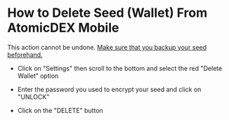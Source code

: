 

# How to Delete Seed (Wallet) From AtomicDEX Mobile

<Note>

This action cannot be undone. [Make sure that you backup your seed beforehand.](/atomicdex/mobile/how-to-recover-seed-on-atomicdex-mobile)

</Note>

- Click on "Settings" then scroll to the bottom and select the red "Delete Wallet" option

<OptimizedImage
  title="How to Delete Seed (Wallet) From AtomicDEX Mobile"
  src={howToDelete1}
  classNaming="w-full"
  alt="How to Delete Seed (Wallet) From AtomicDEX Mobile"
/>

- Enter the password you used to encrypt your seed and click on "UNLOCK"

<OptimizedImage
  title="How to Delete Seed (Wallet) From AtomicDEX Mobile"
  src={howToDelete2}
  classNaming="w-full"
  alt="How to Delete Seed (Wallet) From AtomicDEX Mobile"
/>

- Click on the "DELETE" button

<OptimizedImage
  title="How to Delete Seed (Wallet) From AtomicDEX Mobile"
  src={howToDelete3}
  classNaming="w-full"
  alt="How to Delete Seed (Wallet) From AtomicDEX Mobile"
/>
